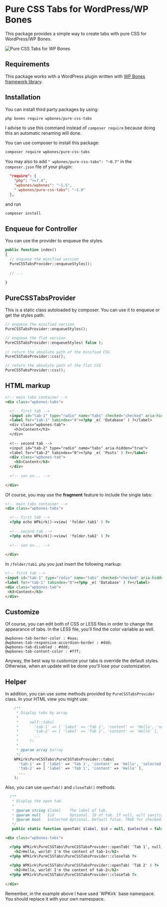 
# Pure CSS Tabs for WordPress/WP Bones

<Poser name="wpbones/pure-css-tabs" />

This package provides a simple way to create tabs with pure CSS for WordPress/WP Bones.

![Pure CSS Tabs for WP Bones](https://github.com/user-attachments/assets/e8143a4c-8694-420b-b281-c0fb0d080f5a)

 ## Requirements

This package works with a WordPress plugin written with [WP Bones framework library](https://github.com/wpbones/WPBones).

## Installation

You can install third party packages by using:

```sh copy
php bones require wpbones/pure-css-tabs
```

I advise to use this command instead of `composer require` because doing this an automatic renaming will done.

You can use composer to install this package:

```sh copy
composer require wpbones/pure-css-tabs
```

You may also to add `" wpbones/pure-css-tabs": "~0.7"` in the `composer.json` file of your plugin:

```json copy filename="composer.json" {4}
  "require": {
    "php": ">=7.4",
    "wpbones/wpbones": "~1.5",
    " wpbones/pure-css-tabs": "~1.0"
  },
```

and run

```sh copy
composer install
```

## Enqueue for Controller

You can use the provider to enqueue the styles.

```php copy
public function index()
{
  // enqueue the minified version
  PureCSSTabsProvider::enqueueStyles();
  
  // ...
  
}
```

## PureCSSTabsProvider

This is a static class autoloaded by composer. You can use it to enqueue or get the styles path:

```php copy
// enqueue the minified version
PureCSSTabsProvider::enqueueStyles();

// enqueue the flat version
PureCSSTabsProvider::enqueueStyles( false );
    
// return the absolute path of the minified CSS
PureCSSTabsProvider::css();

// return the absolute path of the flat CSS
PureCSSTabsProvider::css();   
```

## HTML markup

```html copy
<!-- main tabs container -->
<div class="wpbones-tabs">

  <!-- first tab -->
  <input id="tab-1" type="radio" name="tabs" checked="checked" aria-hidden="true">
  <label for="tab-1" tabindex="0"><?php _e( 'Database' ) ?</label>
  <div class="wpbones-tab">
    <h3>Content</h3>
  </div>
  
  <!-- second tab -->
  <input id="tab-2" type="radio" name="tabs" aria-hidden="true">
  <label for="tab-2" tabindex="0"><?php _e( 'Posts' ) ?></label>
  <div class="wpbones-tab">
    <h3>Content</h3>
  </div>  
  
  <!-- son on... -->
  
</div>
```

Of course, you may use the **fragment** feature to include the single tabs:

```html copy
<!-- main tabs container -->
<div class="wpbones-tabs">

  <!-- first tab -->
  <?php echo WPkirk()->view( 'folder.tab1' ) ?>
  
  <!-- second tab -->
  <?php echo WPkirk()->view( 'folder.tab2' ) ?>
  
  <!-- son on... -->
  
</div>
```
 In `/folder/tab1.php` you just insert the following markup:
 
 ```html copy
<!-- first tab -->
<input id="tab-1" type="radio" name="tabs" checked="checked" aria-hidden="true">
<label for="tab-1" tabindex="0"><?php _e( 'Database' ) ?></label>
<div class="wpbones-tab">
  <h3>Content</h3>
</div>
```

## Customize

Of course, you can edit both of CSS or LESS files in order to change the appearance of tabs.
In the LESS file, you'll find the color variable as well.

```less copy
@wpbones-tab-border-color : #aaa;
@wpbones-tab-responsive-accordion-border : #ddd;
@wpbones-tab-disabled : #ddd;
@wpbones-tab-content-color : #fff;
```


<Callout type="info" emoji="💡">
Anyway, the best way to customize your tabs is override the default styles. Otherwise, when an update will be done you'll lose your customization.
</Callout>

## Helper

In addition, you can use some methods provided by `PureCSSTabsProvider` class.
In your HTML view you might use:

```php copy
    /**
     * Display tabs by array
     *
     *     self::tabs(
     *       'tab-1' => [ 'label' => 'Tab 1', 'content' => 'Hello', 'selected' => true ],
     *       'tab-2' => [ 'label' => 'Tab 1', 'content' => 'Hello' ],
     *       ...
     *     );
     *
     * @param array $array
     */
    WPKirk\PureCSSTabs\PureCSSTabsProvider::tabs(
      'tab-1' => [ 'label' => 'Tab 1', 'content' => 'Hello', 'selected' => true ],
      'tab-2' => [ 'label' => 'Tab 1', 'content' => 'Hello' ],
      ...
    );
```

Also, you can use `openTab()` and `closeTab()` methods:

```php copy
  /**
   * Display the open tab.
   *
   * @param string $label    The label of tab.
   * @param null   $id       Optional. ID of tab. If null, will sanitize_title() the label.
   * @param bool   $selected Optional. Default false. TRUE for checked.
   */
   public static function openTab( $label, $id = null, $selected = false ) {}
```

```html copy
<div class="wpbones-tabs">

  <?php WPKirk\PureCSSTabs\PureCSSTabsProvider::openTab( 'Tab 1', null, true ) ?>
    <h2>Hello, world! I'm the content of tab-1</h2>
  <?php WPKirk\PureCSSTabs\PureCSSTabsProvider::closeTab ?>
    
  <?php WPKirk\PureCSSTabs\PureCSSTabsProvider::openTab( 'Tab 2' ) ?>
    <h2>Hello, world! I'm the content of tab-2</h2>
  <?php WPKirk\PureCSSTabs\PureCSSTabsProvider::closeTab ?>
    
</div>    
```

<Callout type="info" emoji="👆">
Remember, in the example above I have used `WPKirk` base namespace. You should replace it with your own namespace.
</Callout>